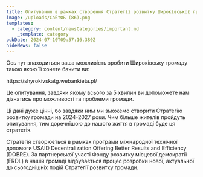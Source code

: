 ```yaml
---
title: Опитування в рамках створення Стратегії розвитку Широківської громади
image: /uploads/СайтФБ (86).png
templates:
  - category: content/newsCategories/important.md
    _template: category
pubDate: 2024-07-10T09:57:16.380Z
hideNews: false
---
```


Ось тут знаходиться ваша можливість зробити Широківську громаду такою якою її хочете бачити ви: 

https\://shyrokivskatg.webankieta.pl/

Це опитування, завдяки якому всього за 5 хвилин ви допоможете нам дізнатись про можливості та проблеми громади.

Ці дані дуже цінні, бо завдяки ним ми зможемо створити Стратегію розвитку громади на 2024-2027 роки. Чим більше жителів пройдуть опитування, тим доречнішою до нашого життя в громаді буде ця стратегія.

Стратегія створюється в рамках програми міжнародної технічної допомоги USAID Decentralization Offering Better Results and Efficiency (DOBRE). За партнерської участі Фонду розвитку місцевої демократії (FRDL) в нашій громаді відбувається процес розробки нової, актуальної до сьогоднішніх подій Стратегії розвитку громади.
